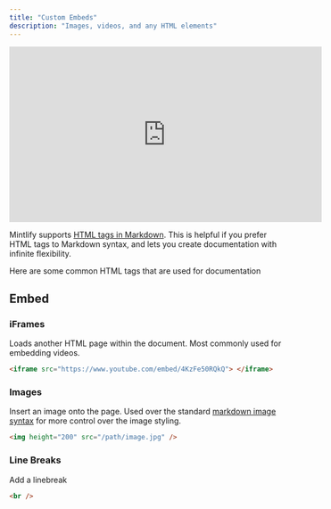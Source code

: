 ```yaml
---
title: "Custom Embeds"
description: "Images, videos, and any HTML elements"
---
```


<iframe
  width="560"
  height="315"
  src="https://www.youtube.com/embed/4KzFe50RQkQ"
  title="YouTube video player"
  frameborder="0"
  allow="accelerometer; autoplay; clipboard-write; encrypted-media; gyroscope; picture-in-picture"
  allowfullscreen
></iframe>

<br />

<Tip>

Mintlify supports [HTML tags in Markdown](https://www.markdownguide.org/basic-syntax/#html). This is helpful if you prefer HTML tags to Markdown syntax, and lets you create documentation with infinite flexibility.

</Tip>

Here are some common HTML tags that are used for documentation

## Embed

### iFrames

Loads another HTML page within the document. Most commonly used for embedding videos.

```html
<iframe src="https://www.youtube.com/embed/4KzFe50RQkQ"> </iframe>
```

### Images

Insert an image onto the page. Used over the standard [markdown image syntax](/writing-content/image#using-markdown) for more control over the image styling.

```html
<img height="200" src="/path/image.jpg" />
```

### Line Breaks

Add a linebreak

```html
<br />
```
